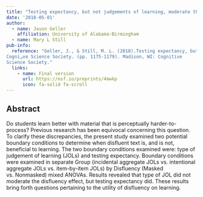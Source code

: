 ```yaml
---
title: "Testing expectancy, but not judgements of learning, moderate the disfluency effect"
date: '2018-05-01'
author:
  - name: Jason Geller
    affiliation: University of Alabama-Birmingham
  - name: Mary L Still
pub-info:
  reference: "Geller, J., & Still, M. L. (2018).Testing expectancy, but not JOLs, moderate the disfluency effect. Proceedings of the 38th Annual Meeting of the
Cogniࢼve Science Society. (pp. 1175-1179). Madison, WI: Cognitive
Science Society."
  links:
    - name: Final version
      url: https://osf.io/preprints/4mwkp
      icon: fa-solid fa-scroll
---
```


## Abstract

Do students learn better with material that is perceptually harder-to-process? Previous research has been equivocal concerning this question. To clarify these discrepancies, the present study examined two potential boundary conditions to determine when disfluent text is, and is not, beneficial to learning. The two boundary conditions examined were: type of judgement of learning (JOLs) and testing expectancy. Boundary conditions were examined in separate Group (incidental aggregate JOLs vs. intentional aggregate JOLs vs. item-by-item JOLs) by Disfluency (Masked vs. Nonmasked) mixed ANOVAs. Results revealed that type of JOL did not moderate the disfluency effect, but testing expectancy did. These results bring forth questions pertaining to the utility of disfluency on learning.
